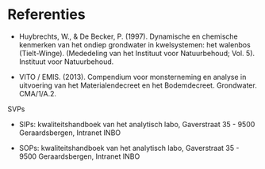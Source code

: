 # Referenties {.unnumbered}

::: {#refs}
:::

```{=html}
<!--
Eventueel opsplitsen in sleutelreferentie en overige referenties.
-->
```
-   Huybrechts, W., & De Becker, P. (1997).
    Dynamische en chemische kenmerken van het ondiep grondwater in kwelsystemen: het walenbos (Tielt-Winge).
    (Mededeling van het Instituut voor Natuurbehoud; Vol. 5).
    Instituut voor Natuurbehoud.

-   VITO / EMIS.
    (2013).
    Compendium voor monsterneming en analyse in uitvoering van het Materialendecreet en het Bodemdecreet.
    Grondwater.
    CMA/1/A.2.

SVPs

-   SIPs: kwaliteitshandboek van het analytisch labo, Gaverstraat 35 - 9500 Geraardsbergen, Intranet INBO

-   SOPs: kwaliteitshandboek van het analytisch labo, Gaverstraat 35 - 9500 Geraardsbergen, Intranet INBO

